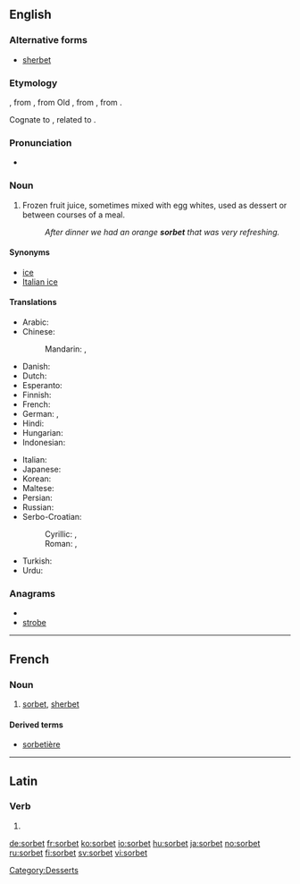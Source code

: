 {{also|Sorbet}}
==English==

===Alternative forms===
* [[sherbet]]

===Etymology===
{{etyl|fr}} {{term|sorbet|lang=fr}}, from {{etyl|frm}}, from Old {{etyl|it}} {{term|sorbetto|lang=it}}, from {{etyl|tr}} {{term|şerbet|lang=tr}}, from {{etyl|ar}} {{term|شربة||drink|sc=Arab}}.

Cognate to {{term|sherbet}}, related to {{term|syrup}}.

===Pronunciation===
* {{a|Canada}} {{IPA|/ˈʃərbət/|/ˈʃərbərt/|/ˌsɔrˈbeɪ/}}

===Noun===
{{en-noun}}

# Frozen fruit juice, sometimes mixed with egg whites, used as dessert or between courses of a meal.
#: ''After dinner we had an orange '''sorbet''' that was very refreshing.''

====Synonyms====
* [[ice]]
* [[Italian ice]]

====Translations====
{{trans-top|frozen fruit juice}}
* Arabic: {{t|ar|شربة|f|tr=shárba}}
* Chinese:
*: Mandarin: {{t|cmn|冰糕|tr=bīnggāo|sc=Hani}}, {{t|cmn|果汁冰糕|tr=guǒzhī bīnggāo|sc=Hani}}
* Danish: {{t-|da|sorbet}}
* Dutch: {{t-|nl|sorbet|n}}
* Esperanto: {{t|eo|ŝorbeto}}
* Finnish: {{t-|fi|jäädyke}}
* French: {{t+|fr|sorbet|f}}
* German: {{t+|de|Fruchteis|n}}, {{t+|de|Sorbet|n}}
* Hindi: {{t|hi|शर्बत|tr=śarbat|xs=Hindi}}
* Hungarian: {{t+|hu|sörbet}}
* Indonesian: {{t-|id|sorbet|xs=Indonesian}}
{{trans-mid}}
* Italian: {{t+|it|sorbetto|m}}
* Japanese: {{t|ja|シャーベット|tr=shābetto}}
* Korean: {{t|ko|셔벗|tr=syeobeot|sc=Hang}}
* Maltese: {{t|mt|sorbè|xs=Maltese}}
* Persian: {{t|fa|شربت|tr=šarbat}}
* Russian: {{t+|ru|шербет|m|tr=šerbét}}
* Serbo-Croatian:
*: Cyrillic: {{tø|sh|шербе|n|sc=Cyrl|xs=Serbo-Croatian}}, {{tø|sh|шербет|m|sc=Cyrl|xs=Serbo-Croatian}}
*: Roman: {{tø|sh|šerbe|n|xs=Serbo-Croatian}}, {{tø|sh|šerbet|m|xs=Serbo-Croatian}}
* Turkish: {{t+|tr|şerbet}}
* Urdu: {{t|ur|شربت|tr=śarbat|xs=Urdu}}
{{trans-bottom}}

===Anagrams===
* {{alphagram|beorst}}
* [[strobe#English|strobe]]

[[Category:Desserts]]

----

==French==

===Noun===
{{fr-noun|m}}

# [[sorbet#English|sorbet]], [[sherbet]]

====Derived terms====
* [[sorbetière]]

----

==Latin==

===Verb===
{{la-verb-form|sorbet}}

# {{conjugation of|sorbeo|sorbeō|3|s|pres|act|ind|lang=la}}

[[de:sorbet]]
[[fr:sorbet]]
[[ko:sorbet]]
[[io:sorbet]]
[[hu:sorbet]]
[[ja:sorbet]]
[[no:sorbet]]
[[ru:sorbet]]
[[fi:sorbet]]
[[sv:sorbet]]
[[vi:sorbet]]